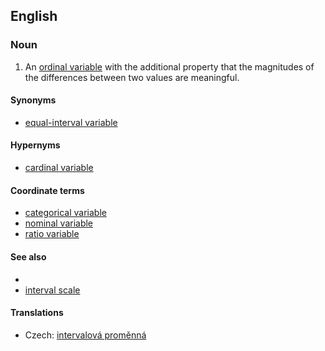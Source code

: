 ==English==
===Noun===
{{en-noun|sg=[[interval]] [[variable]]}}

# {{statistics}} An [[ordinal variable]] with the additional property that the magnitudes of the differences between two values are meaningful.
{{examples-right|examples=Absolute time:<br>10PM (today) > 8PM (today)<br>10PM (today) - 8PM (today) = 2 hours<br>8PM (today) + 2 hours = 10pm (today)<br>2PM + 10PM - ''not defined''<br>10PM / 8PM - ''not defined''<br>10PM * 8PM - ''not defined''<br>10PM * 2 hours - ''not defined''}}
====Synonyms====
*{{sense|variable with meaningful differences}} [[equal-interval variable]]

====Hypernyms====
* [[cardinal variable]]

====Coordinate terms====
* [[categorical variable]]
* [[nominal variable]]
* [[ratio variable]]

====See also====
* {{pedialite|Level of measurement}}
* [[interval scale]]

====Translations====
{{trans-top|variable}}
* Czech: [[intervalová proměnná]] {{f}}
{{trans-mid}}
{{trans-bottom}}